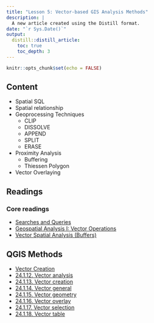 ```yaml
---
title: "Lesson 5: Vector-based GIS Analysis Methods"
description: |
  A new article created using the Distill format.
date: "`r Sys.Date()`"
output:
  distill::distill_article:
    toc: true
    toc_depth: 3
---
```


```r
knitr::opts_chunk$set(echo = FALSE)
```

## Content

- Spatial SQL
- Spatial relationship
- Geoprocessing Techniques
    - CLIP
    - DISSOLVE
    - APPEND
    - SPLIT
    - ERASE
- Proximity Analysis
    - Buffering
    - Thiessen Polygon
- Vector Overlaying

## Readings
### Core readings

- [Searches and Queries](https://saylordotorg.github.io/text_essentials-of-geographic-information-systems/s10-02-searches-and-queries.html)
- [Geospatial Analysis I: Vector Operations](https://saylordotorg.github.io/text_essentials-of-geographic-information-systems/s11-geospatial-analysis-i-vector-o.html)
- [Vector Spatial Analysis (Buffers)](https://docs.qgis.org/3.16/en/docs/gentle_gis_introduction/vector_spatial_analysis_buffers.html)

## QGIS Methods

- [Vector Creation](https://docs.qgis.org/testing/en/docs/user_manual/processing_algs/qgis/vectorcreation.html)
- [24.1.12. Vector analysis](https://docs.qgis.org/3.16/en/docs/user_manual/processing_algs/qgis/vectoranalysis.html)
- [24.1.13. Vector creation](https://docs.qgis.org/3.16/en/docs/user_manual/processing_algs/qgis/vectorcreation.html)
- [24.1.14. Vector general](https://docs.qgis.org/testing/en/docs/user_manual/processing_algs/qgis/vectorgeneral.html)
- [24.1.15. Vector geometry](https://docs.qgis.org/testing/en/docs/user_manual/processing_algs/qgis/vectorgeometry.html)
- [24.1.16. Vector overlay](https://docs.qgis.org/testing/en/docs/user_manual/processing_algs/qgis/vectoroverlay.html)
- [24.1.17. Vector selection](https://docs.qgis.org/testing/en/docs/user_manual/processing_algs/qgis/vectorselection.html)
- [24.1.18. Vector table](https://docs.qgis.org/testing/en/docs/user_manual/processing_algs/qgis/vectortable.html)





